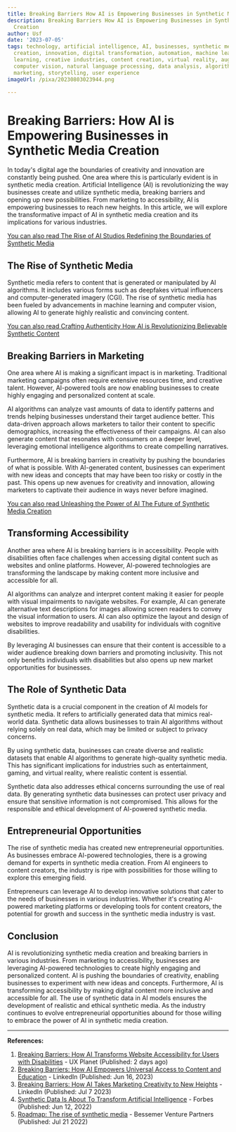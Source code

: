 ```yaml
---
title: Breaking Barriers How AI is Empowering Businesses in Synthetic Media Creation
description: Breaking Barriers How AI is Empowering Businesses in Synthetic Media
  Creation
author: Usf
date: '2023-07-05'
tags: technology, artificial intelligence, AI, businesses, synthetic media, media
  creation, innovation, digital transformation, automation, machine learning, deep
  learning, creative industries, content creation, virtual reality, augmented reality,
  computer vision, natural language processing, data analysis, algorithm, digital
  marketing, storytelling, user experience
imageUrl: /pixa/20230803023944.png

---
```

# Breaking  Barriers: How AI  is Empowering Businesses in Synthetic Media Creation

In today's  digital age the boundaries of creativity and innovation are constantly being pushed. One area where this is particularly evident  is in synthetic media creation. Artificial Intelligence (AI) is revolutionizing the way businesses create  and utilize synthetic  media, breaking barriers and opening up new possibilities. From marketing to accessibility, AI is empowering businesses to  reach new  heights. In this article, we will  explore the transformative impact of AI in  synthetic media creation  and its implications for various industries.

[You can also read The Rise of AI Studios Redefining the Boundaries of Synthetic Media](The%20Rise%20of%20AI%20Studios%20Redefining%20the%20Boundaries%20of%20Synthetic%20Media)


## The Rise of Synthetic Media

Synthetic media refers to content that is generated or manipulated by AI  algorithms. It includes various forms  such  as  deepfakes virtual influencers  and  computer-generated imagery (CGI). The rise of synthetic media has been fueled by advancements in  machine learning and computer vision, allowing AI to generate highly realistic and convincing content.

[You can also read Crafting Authenticity How AI is Revolutionizing Believable Synthetic  Content](Crafting%20Authenticity%20How%20AI%20is%20Revolutionizing%20Believable%20Synthetic%20Content)


## Breaking Barriers  in Marketing

One area where  AI  is making a  significant impact is in marketing. Traditional marketing campaigns often require extensive resources time, and creative talent. However, AI-powered tools are  now enabling businesses to create highly engaging and  personalized  content  at scale.

AI algorithms can analyze vast amounts of data to  identify patterns and trends helping businesses understand their target audience  better. This data-driven approach allows marketers to tailor their content to specific demographics, increasing the effectiveness of their campaigns.  AI can also generate  content that resonates with consumers on a deeper level,  leveraging emotional intelligence  algorithms to create compelling narratives.

Furthermore, AI is breaking barriers in creativity by pushing the boundaries of  what is possible. With AI-generated content, businesses can experiment with new ideas and concepts that may have been too risky  or costly in the past. This opens  up  new avenues for creativity and innovation, allowing marketers to captivate their audience in ways never before imagined.

[You can also read Unleashing the Power of AI The Future of Synthetic Media Creation](Unleashing%20the%20Power%20of%20AI%20The%20Future%20of%20Synthetic%20Media%20Creation)


## Transforming Accessibility

Another area where AI is breaking barriers is in accessibility. People with disabilities often face challenges when accessing digital content such as websites and online platforms. However, AI-powered technologies are transforming  the landscape by making content more inclusive and accessible  for all.

AI algorithms can analyze and interpret content making it easier for people with visual impairments to navigate websites. For example, AI can  generate alternative text descriptions for images allowing screen readers to convey the visual information to  users. AI can also optimize the layout and  design of websites to improve readability and usability for individuals with cognitive disabilities.

By leveraging  AI businesses can ensure that their  content is accessible to a wider audience breaking down barriers and promoting inclusivity. This not only benefits individuals with disabilities  but also opens up new market opportunities for businesses.

## The Role  of Synthetic Data

Synthetic data is a crucial component  in the creation of AI models for  synthetic media. It refers to artificially  generated data that mimics real-world data. Synthetic data allows businesses to train AI algorithms without relying solely on real data, which may be limited or  subject to privacy concerns.

By using synthetic data, businesses  can  create diverse and realistic datasets that enable AI algorithms to generate high-quality synthetic media. This  has significant  implications for  industries such as entertainment, gaming, and virtual reality, where realistic content is essential.

Synthetic data also addresses ethical concerns surrounding the use of real  data. By generating synthetic data businesses can protect user privacy and ensure that sensitive information is not compromised. This  allows for the responsible and ethical development of AI-powered synthetic media.

## Entrepreneurial Opportunities

The rise of synthetic media has created new entrepreneurial opportunities. As businesses embrace AI-powered technologies, there is a growing demand for experts  in synthetic  media creation.  From AI engineers to content creators,  the industry is ripe with possibilities for those willing to explore this emerging field.

Entrepreneurs can leverage AI  to develop  innovative solutions that  cater to the needs of businesses in various industries. Whether it's creating AI-powered marketing platforms or developing tools for content creators, the potential for growth and success in the synthetic media  industry is vast.

## Conclusion

AI is revolutionizing synthetic media  creation and  breaking barriers in various industries. From  marketing to accessibility, businesses are  leveraging AI-powered  technologies to create highly engaging and personalized content. AI is pushing the boundaries of creativity, enabling businesses to experiment  with new ideas and concepts. Furthermore,  AI is transforming accessibility by making digital content more inclusive and accessible for all. The  use of synthetic data in AI models ensures the development  of realistic and ethical synthetic  media. As the industry continues to evolve entrepreneurial opportunities abound for those willing to embrace the power of AI in synthetic media creation.

---

**References:**

1. [Breaking Barriers: How AI Transforms Website Accessibility  for  Users with Disabilities](https://uxplanet.org/breaking-barriers-how-ai-transforms-website-accessibility-for-users-with-disabilities-62cfac1b0165) - UX Planet (Published: 2 days ago)
2.  [Breaking Barriers: How AI Empowers Universal Access to Content and Education](https://www.linkedin.com/pulse/breaking-barriers-how-ai-empowers-universal-access-content-zaguri)  - LinkedIn (Published: Jun 16, 2023)
3. [Breaking Barriers: How AI  Takes Marketing  Creativity to New Heights](https://www.linkedin.com/pulse/breaking-barriers-how-ai-takes-marketing-creativity-new-rajendran) - LinkedIn (Published: Jul 7 2023)
4. [Synthetic Data Is  About To Transform Artificial Intelligence](https://www.forbes.com/sites/robtoews/2022/06/12/synthetic-data-is-about-to-transform-artificial-intelligence/?sh=24a218767523) -  Forbes (Published:  Jun 12,  2022)
5. [Roadmap: The  rise of synthetic media](https://www.bvp.com/atlas/roadmap-the-rise-of-synthetic-media) - Bessemer Venture Partners (Published: Jul  21 2022)